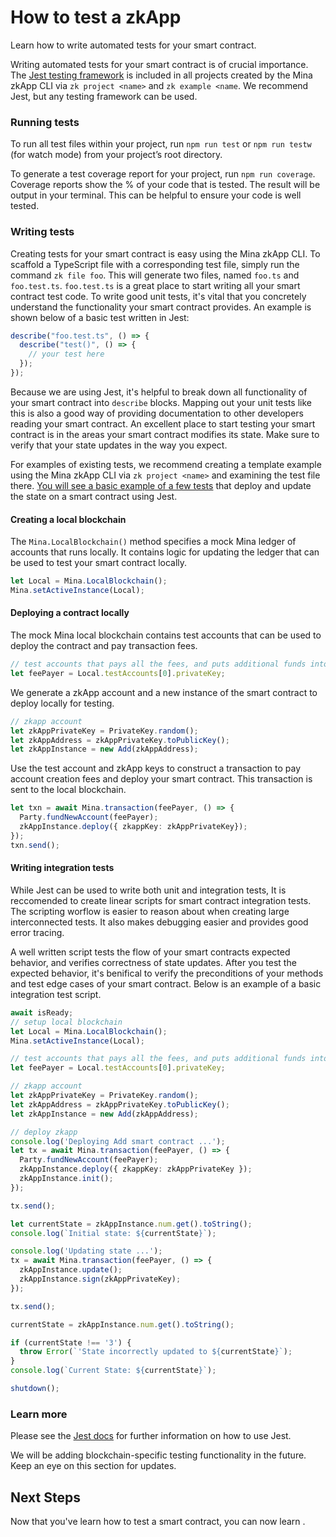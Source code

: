 
# How to test a zkApp
Learn how to write automated tests for your smart contract.

Writing automated tests for your smart contract is of crucial importance. The <a href="https://jestjs.io/">Jest testing framework</a> is included in all projects created by the Mina zkApp CLI via `zk project <name>` and `zk example <name`. We recommend Jest, but any testing framework can be used.

### Running tests

To run all test files within your project, run `npm run test` or `npm run testw` (for watch mode) from your project’s root directory.

To generate a test coverage report for your project, run `npm run coverage`. Coverage reports show the % of your code that is tested. The result will be output in your terminal. This can be helpful to ensure your code is well tested.

### Writing tests

Creating tests for your smart contract is easy using the Mina zkApp CLI. To scaffold a TypeScript file with a corresponding test file, simply run the command `zk file foo`. This will generate two files, named `foo.ts` and `foo.test.ts`. `foo.test.ts` is a great place to start writing all your smart contract test code. To write good unit tests, it's vital that you concretely understand the functionality your smart contract provides. An example is shown below of a basic test written in Jest:

```ts
describe("foo.test.ts", () => {
  describe("test()", () => {
    // your test here
  });
});
```

Because we are using Jest, it's helpful to break down all functionality of your smart contract into `describe` blocks. Mapping out your unit tests like this is also a good way of providing documentation to other developers reading your smart contract. An excellent place to start testing your smart contract is in the areas your smart contract modifies its state. Make sure to verify that your state updates in the way you expect.

For examples of existing tests, we recommend creating a template example using the Mina zkApp CLI via `zk project <name>` and examining the test file there. [You will see a basic example of a few tests](https://github.com/o1-labs/zkapp-cli/blob/main/templates/project-ts/src/Add.test.ts) that deploy and update the state on a smart contract using Jest.

#### Creating a local blockchain

The `Mina.LocalBlockchain()` method specifies a mock Mina ledger of accounts that runs locally. It contains logic for updating the ledger that can be used to test your smart contract locally.

```ts
let Local = Mina.LocalBlockchain();
Mina.setActiveInstance(Local);
```

#### Deploying a contract locally

The mock Mina local blockchain contains test accounts that can be used to deploy the contract and pay transaction fees.

```ts
// test accounts that pays all the fees, and puts additional funds into the zkapp.
let feePayer = Local.testAccounts[0].privateKey;
```

We generate a zkApp account and a new instance of the smart contract to deploy locally for testing.

```ts
// zkapp account
let zkAppPrivateKey = PrivateKey.random();
let zkAppAddress = zkAppPrivateKey.toPublicKey();
let zkAppInstance = new Add(zkAppAddress);
```

Use the test account and zkApp keys to construct a transaction to pay account creation fees and deploy your smart contract. This transaction is sent to the local blockchain. 

```ts
let txn = await Mina.transaction(feePayer, () => {
  Party.fundNewAccount(feePayer);
  zkAppInstance.deploy({ zkappKey: zkAppPrivateKey});
});
txn.send();
```

#### Writing integration tests

While Jest can be used to write both unit and integration tests, It is reccomended to create linear scripts for smart contract integration tests. The scripting worflow is easier to reason about when creating large interconnected tests. It also makes debugging easier and provides good error tracing. 


 A well written script tests the flow of your smart contracts expected behavior, and verifies correctness of state updates. After you test the expected behavior, it's benifical to verify the preconditions of your methods and test edge cases of your smart contract. Below is an example of a basic integration test script.

```ts
await isReady;
// setup local blockchain
let Local = Mina.LocalBlockchain();
Mina.setActiveInstance(Local);

// test accounts that pays all the fees, and puts additional funds into the zkapp.
let feePayer = Local.testAccounts[0].privateKey;

// zkapp account
let zkAppPrivateKey = PrivateKey.random();
let zkAppAddress = zkAppPrivateKey.toPublicKey();
let zkAppInstance = new Add(zkAppAddress);

// deploy zkapp
console.log('Deploying Add smart contract ...');
let tx = await Mina.transaction(feePayer, () => {
  Party.fundNewAccount(feePayer);
  zkAppInstance.deploy({ zkappKey: zkAppPrivateKey });
  zkAppInstance.init();
});

tx.send();

let currentState = zkAppInstance.num.get().toString();
console.log(`Initial state: ${currentState}`);

console.log('Updating state ...');
tx = await Mina.transaction(feePayer, () => {
  zkAppInstance.update();
  zkAppInstance.sign(zkAppPrivateKey);
});

tx.send();

currentState = zkAppInstance.num.get().toString();

if (currentState !== '3') {
  throw Error(`'State incorrectly updated to ${currentState}`);
}
console.log(`Current State: ${currentState}`);

shutdown();
``` 

### Learn more

Please see the <a href="https://jestjs.io/docs/getting-started">Jest docs</a> for further information on how to use Jest.

We will be adding blockchain-specific testing functionality in the future. Keep an eye on this section for updates.

## Next Steps

Now that you've learn how to test a smart contract, you can now learn <DocLink copy="how to deploy your zkApp" url="/zkapps/how-to-deploy-a-zkapp" />.